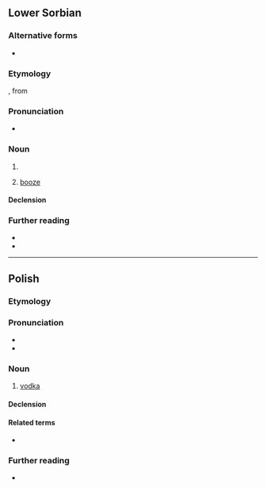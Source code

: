 {{also|wodka|Wodka|wódką}}
==Lower Sorbian==

===Alternative forms===
* {{l|dsb|wodka}} {{qualifier|obsolete}}

===Etymology===
{{suffix|dsb|wóda|ka}}, from {{inh|dsb|ine-pro|*wódr̥}}

===Pronunciation===
* {{IPA|dsb|/ˈwɨtka/|/ˈwɛtka/|/ˈwʊtka/}}

===Noun===
{{dsb-noun|f}}

# {{diminutive of|dsb|wóda}}
# {{lb|dsb|euphemistic}} [[booze]]

====Declension====
{{dsb-decl-noun-3|wód|k}}

===Further reading===
* {{R:dsb:Muka}}
* {{R:dsb:Starosta}}

----

==Polish==
{{wp|lang=pl}}

===Etymology===
{{suffix|pl|woda|ka}}

===Pronunciation===
* {{pl-IPA}}
* {{audio|pl|pl-wódka.ogg|audio}}

===Noun===
{{pl-noun|f|dim=wódeczka|aug=wóda}}

# [[vodka]]

====Declension====
{{pl-decl-noun-f}}

====Related terms====
* {{q|adjective}} {{l|pl|wódczany}}

===Further reading===
* {{R:PWN}}

{{c|pl|Distilled beverages}}
